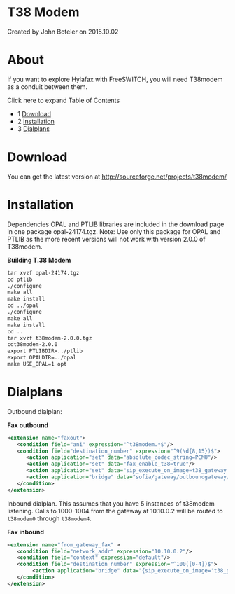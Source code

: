 
# T38 Modem 

 Created by  John Boteler on 2015.10.02

# About

If you want to explore Hylafax with FreeSWITCH, you will need T38modem as a conduit between them.

Click here to expand Table of Contents

* 1 [Download](#download)
* 2 [Installation](#installation)
* 3 [Dialplans](#dialplans)

# Download

You can get the latest version at <http://sourceforge.net/projects/t38modem/>

# Installation

Dependencies OPAL and PTLIB libraries are included in the download page in one package opal-24174.tgz. Note: Use only this package for OPAL and PTLIB as the more recent versions will not work with version 2.0.0 of T38modem.

**Building T.38 Modem**

```xml
tar xvzf opal-24174.tgz
cd ptlib
./configure
make all
make install
cd ../opal
./configure
make all
make install
cd ..
tar xvzf t38modem-2.0.0.tgz
cdt38modem-2.0.0
export PTLIBDIR=../ptlib
export OPALDIR=../opal
make USE_OPAL=1 opt
```

# Dialplans

Outbound dialplan:

**Fax outbound**

```xml
<extension name="faxout">
   <condition field="ani" expression="^t38modem.*$"/>
   <condition field="destination_number" expression="^9(\d{8,15})$">
      <action application="set" data="absolute_codec_string=PCMU"/>
      <action application="set" data="fax_enable_t38=true"/>
      <action application="set" data="sip_execute_on_image=t38_gateway self nocng"/>
      <action application="bridge" data="sofia/gateway/outboundgateway/$1"/>
   </condition>
</extension>
```

Inbound dialplan. This assumes that you have 5 instances of t38modem listening. Calls to 1000-1004 from the gateway at 10.10.0.2 will be routed to `t38modem0` through `t38modem4`.

**Fax inbound**

```xml
<extension name="from_gateway_fax" >
   <condition field="network_addr" expression="10.10.0.2"/>
   <condition field="context" expression="default"/>
   <condition field="destination_number" expression="^100([0-4])$">
        <action application="bridge" data="{sip_execute_on_image='t38_gateway self nocng'}user/t38modem$1@${domain_name}"/>
   </condition>
</extension>
```

  

